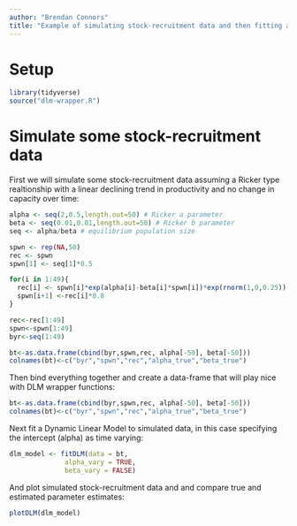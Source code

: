 ```yaml
---
author: "Brendan Connors"
title: "Example of simulating stock-recruitment data and then fitting a Dynamic Linear Model to it"
---
```


# Setup

```r
library(tidyverse)
source("dlm-wrapper.R")
```

# Simulate some stock-recruitment data

First we will simulate some stock-recruitment data assuming a Ricker type realtionship with a linear declining trend in productivity and no change in capacity over time:

```r
alpha <- seq(2,0.5,length.out=50) # Ricker a parameter
beta <- seq(0.01,0.01,length.out=50) # Ricker b parameter
seq <- alpha/beta # equilibrium population size

spwn <- rep(NA,50)
rec <- spwn
spwn[1] <- seq[1]*0.5

for(i in 1:49){
  rec[i] <- spwn[i]*exp(alpha[i]-beta[i]*spwn[i])*exp(rnorm(1,0,0.25))
  spwn[i+1] <-rec[i]*0.8
}

rec<-rec[1:49]
spwn<-spwn[1:49]
byr<-seq(1:49)

bt<-as.data.frame(cbind(byr,spwn,rec, alpha[-50], beta[-50]))
colnames(bt)<-c("byr","spwn","rec","alpha_true","beta_true")
```

Then bind everything together and create a data-frame that will play nice with DLM wrapper functions:

```r
bt<-as.data.frame(cbind(byr,spwn,rec, alpha[-50], beta[-50]))
colnames(bt)<-c("byr","spwn","rec","alpha_true","beta_true")
```


Next fit a Dynamic Linear Model to simulated data, in this case specifying the intercept (alpha) as time varying:

```r
dlm_model <- fitDLM(data = bt,
              alpha_vary = TRUE,
              beta_vary = FALSE)
```

And plot simulated stock-recruitment data and and compare true and estimated parameter estimates:

```r
plotDLM(dlm_model)
```
